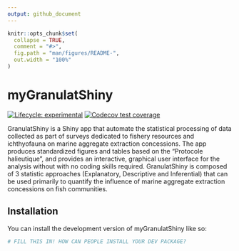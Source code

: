 ```yaml
---
output: github_document
---
```


<!-- README.md is generated from README.Rmd. Please edit that file -->

```r
knitr::opts_chunk$set(
  collapse = TRUE,
  comment = "#>",
  fig.path = "man/figures/README-",
  out.width = "100%"
)
```

# myGranulatShiny

<!-- badges: start -->
[![Lifecycle: experimental](https://img.shields.io/badge/lifecycle-experimental-orange.svg)](https://lifecycle.r-lib.org/articles/stages.html#experimental)
[![Codecov test coverage](https://codecov.io/gh/Aurel-HB/MyGranulat_test/branch/main/graph/badge.svg)](https://app.codecov.io/gh/Aurel-HB/MyGranulat_test?branch=main)
<!-- badges: end -->

GranulatShiny is a Shiny app that automate the statistical processing of data collected as part of surveys dedicated to fishery resources and ichthyofauna on marine aggregate extraction concessions. The app produces standardized figures and tables based on the “Protocole halieutique”, and provides an interactive, graphical user interface for the analysis without with no coding skills required. GranulatShiny is composed of 3 statistic approaches (Explanatory, Descriptive and Inferential) that can be used primarily to quantify the influence of marine aggregate extraction concessions on fish communities.

## Installation

You can install the development version of myGranulatShiny like so:

``` r
# FILL THIS IN! HOW CAN PEOPLE INSTALL YOUR DEV PACKAGE?
```


